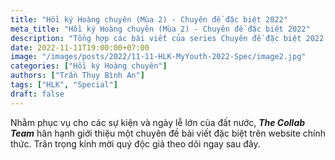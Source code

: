 ```yaml
---
title: "Hồi ký Hoàng chuyên (Mùa 2) - Chuyên đề đặc biệt 2022"
meta_title: "Hồi ký Hoàng chuyên (Mùa 2) - Chuyên đề đặc biệt 2022"
description: "Tổng hợp các bài viết của series Chuyên đề đặc biệt 2022 chào mừng Ngày Nhà giáo Việt Nam 20/11."
date: 2022-11-11T19:00:00+07:00
image: "/images/posts/2022/11-11-HLK-MyYouth-2022-Spec/image2.jpg"
categories: ["Hồi ký Hoàng chuyên"]
authors: ["Trần Thụy Bình An"]
tags: ["HLK", "Special"]
draft: false
---
```


Nhằm phục vụ cho các sự kiện và ngày lễ lớn của đất nước, **_The Collab Team_** hân hạnh giới thiệu
một chuyên đề bài viết đặc biệt trên website chính thức. Trân trọng kính mời quý độc giả theo dõi ngay sau đây.



<NewTabs client:load>
  <NewTab name="Kỳ 1">
    <FirstPost />
  </NewTab>
  <NewTab name="Kỳ 2">
    <SecondPost />
  </NewTab>
</NewTabs>
